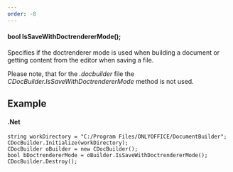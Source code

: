 ```yaml
---
order: -8
---
```

#### bool IsSaveWithDoctrendererMode();

Specifies if the doctrenderer mode is used when building a document or getting content from the editor when saving a file.

Please note, that for the *.docbuilder* file the *CDocBuilder.IsSaveWithDoctrendererMode* method is not used.

## Example

#### .Net

```
string workDirectory = "C:/Program Files/ONLYOFFICE/DocumentBuilder";
CDocBuilder.Initialize(workDirectory);
CDocBuilder oBuilder = new CDocBuilder();
bool bDoctrendererMode = oBuilder.IsSaveWithDoctrendererMode();
CDocBuilder.Destroy();
```
